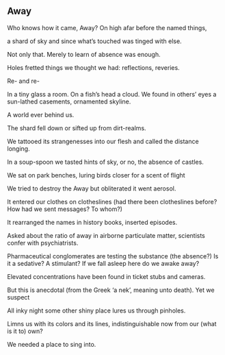 ## Away

Who knows how it came, Away? 
On high afar before the named things,

a shard of sky and since
what's touched was tinged with else.

Not only that.  Merely to learn
of absence was enough.

Holes fretted things
we thought we had: reflections, reveries.  

Re- and re-

In a tiny glass a room.
On a fish's head a cloud.
We found in others' eyes
a sun-lathed casements, ornamented skyline.

A world ever behind us.

The shard fell down
or sifted up from dirt-realms.

We tattooed its strangenesses into 
our flesh and called the distance longing.

In a soup-spoon we tasted hints
of sky, or no, the absence of 
castles.

We sat on park benches, 
luring birds closer for a scent of flight

We tried to destroy the Away
but obliterated it went aerosol.

It entered our clothes on clotheslines
(had there been clotheslines before?
How had we sent messages?  To whom?)

It rearranged the names in history books,
inserted episodes.

Asked about the ratio of away in airborne particulate matter,
scientists confer with psychiatrists.

Pharmaceutical conglomerates are testing the substance (the absence?)
Is it a sedative? A stimulant?
If we fall asleep here do we awake away?

Elevated concentrations have been found
in ticket stubs and cameras.

But this is anecdotal (from the Greek
'a nek', meaning unto death). Yet we suspect

All inky night some other shiny place
lures us through pinholes.

Limns us with its colors and its lines,
indistinguishable now from our (what is it to) own?

We needed a place to sing into.
